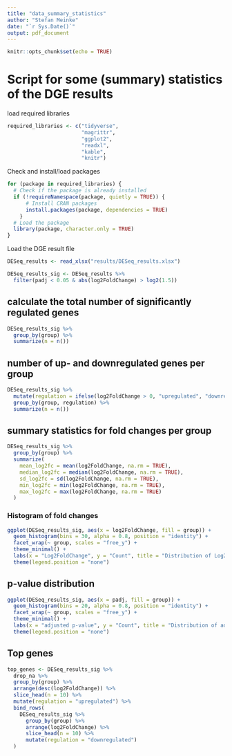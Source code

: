 ```yaml
---
title: "data_summary_statistics"
author: "Stefan Meinke"
date: "`r Sys.Date()`"
output: pdf_document
---
```


```r
knitr::opts_chunk$set(echo = TRUE)
```


# Script for some (summary) statistics of the DGE results


load required libraries

```r
required_libraries <- c("tidyverse", 
                        "magrittr", 
                        "ggplot2", 
                        "readxl",
                        "kable",
                        "knitr")
```

Check and install/load packages
```r
for (package in required_libraries) {
  # Check if the package is already installed
  if (!requireNamespace(package, quietly = TRUE)) {
      # Install CRAN packages
      install.packages(package, dependencies = TRUE)
    }
  # Load the package
  library(package, character.only = TRUE)
}
```


Load the DGE result file
```r
DESeq_results <- read_xlsx("results/DESeq_results.xlsx")

DESeq_results_sig <- DESeq_results %>% 
  filter(padj < 0.05 & abs(log2FoldChange) > log2(1.5))
```



## calculate the total number of significantly regulated genes
```r
DESeq_results_sig %>% 
  group_by(group) %>% 
  summarize(n = n())
```

## number of up- and downregulated genes per group
```r
DESeq_results_sig %>% 
  mutate(regulation = ifelse(log2FoldChange > 0, "upregulated", "downregulated")) %>% 
  group_by(group, regulation) %>% 
  summarize(n = n())
```



## summary statistics for fold changes per group
```r
DESeq_results_sig %>% 
  group_by(group) %>%
  summarize(
    mean_log2fc = mean(log2FoldChange, na.rm = TRUE),
    median_log2fc = median(log2FoldChange, na.rm = TRUE),
    sd_log2fc = sd(log2FoldChange, na.rm = TRUE),
    min_log2fc = min(log2FoldChange, na.rm = TRUE),
    max_log2fc = max(log2FoldChange, na.rm = TRUE)
  )
```

### Histogram of fold changes
```r
ggplot(DESeq_results_sig, aes(x = log2FoldChange, fill = group)) +
  geom_histogram(bins = 30, alpha = 0.8, position = "identity") +
  facet_wrap(~ group, scales = "free_y") +
  theme_minimal() +
  labs(x = "Log2FoldChange", y = "Count", title = "Distribution of Log2 Fold Changes") +
  theme(legend.position = "none")
```

## p-value distribution
```r
ggplot(DESeq_results_sig, aes(x = padj, fill = group)) +
  geom_histogram(bins = 20, alpha = 0.8, position = "identity") +
  facet_wrap(~ group, scales = "free_y") +
  theme_minimal() +
  labs(x = "adjusted p-value", y = "Count", title = "Distribution of adjusted p-values") +
  theme(legend.position = "none")
```


## Top genes
```r
top_genes <- DESeq_results_sig %>%
  drop_na %>% 
  group_by(group) %>%
  arrange(desc(log2FoldChange)) %>%
  slice_head(n = 10) %>%
  mutate(regulation = "upregulated") %>%
  bind_rows(
    DESeq_results_sig %>%
      group_by(group) %>%
      arrange(log2FoldChange) %>%
      slice_head(n = 10) %>%
      mutate(regulation = "downregulated")
  )
```













